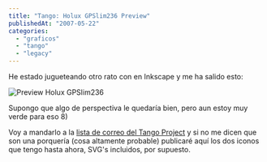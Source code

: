 ```yaml
---
title: "Tango: Holux GPSlim236 Preview"
publishedAt: "2007-05-22"
categories: 
  - "graficos"
  - "tango"
  - "legacy"
---
```


He estado jugueteando otro rato con en Inkscape y me ha salido esto:

![Preview Holux GPSlim236](http://rick.jinlabs.com/wp-content/uploads/2007/05/holux-slim-236.png)

Supongo que algo de perspectiva le quedaría bien, pero aun estoy muy verde para eso 8)

Voy a mandarlo a la [lista de correo del Tango Project](http://lists.freedesktop.org/mailman/listinfo/tango-artists) y si no me dicen que son una porquería (cosa altamente probable) publicaré aquí los dos iconos que tengo hasta ahora, SVG's incluidos, por supuesto.
